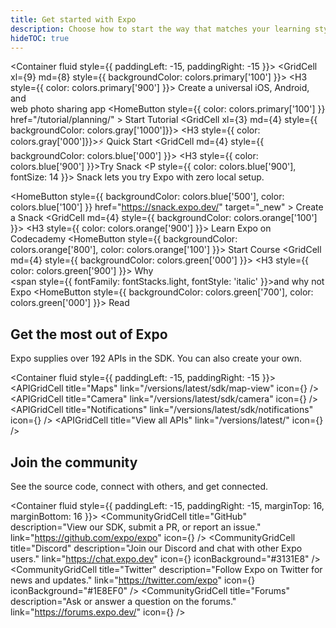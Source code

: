```yaml
---
title: Get started with Expo
description: Choose how to start the way that matches your learning style.
hideTOC: true
---
```




<!-- https://github.com/sealninja/react-grid-system/issues/175 -->
<Container fluid style={{ paddingLeft: -15, paddingRight: -15 }}>
  <Row>
    <GridCell xl={9} md={8} style={{ backgroundColor: colors.primary['100'] }}>
      <DevicesImage />
      <H3 style={{ color: colors.primary['900'] }}>
        Create a universal iOS, Android, and<br/>
        web photo sharing app
      </H3>
      <HomeButton
       style={{ color: colors.primary['100'] }}
       href="/tutorial/planning/"
      >
        Start Tutorial
      </HomeButton>
    </GridCell>
    <GridCell xl={3} md={4} style={{ backgroundColor: colors.gray['1000']}}>
      <H3 style={{ color: colors.gray['000']}}>⚡ Quick Start</H3>
    </GridCell>
  </Row>
  <Row>
    <GridCell md={4} style={{ backgroundColor: colors.blue['000'] }}>
      <SnackImage />
      <H3 style={{ color: colors.blue['900'] }}>Try Snack</H3>
      <P style={{ color: colors.blue['900'], fontSize: 14 }}>
        Snack lets you try Expo with zero local setup.
      </P>
      <HomeButton
        style={{ backgroundColor: colors.blue['500'], color: colors.blue['100'] }}
        href="https://snack.expo.dev/"
        target="_new"
      >
        Create a Snack
      </HomeButton>
    </GridCell>
    <GridCell md={4} style={{ backgroundColor: colors.orange['100'] }}>
      <CodecademyImage />
      <H3 style={{ color: colors.orange['900'] }}>
        Learn Expo on Codecademy
      </H3>
      <HomeButton style={{ backgroundColor: colors.orange['800'], color: colors.orange['100'] }}>
        Start Course
      </HomeButton>
    </GridCell>
    <GridCell md={4} style={{ backgroundColor: colors.green['000'] }}>
      <WhyImage />
      <H3 style={{ color: colors.green['900'] }}>
        Why<br/>
        <span style={{ fontFamily: fontStacks.light, fontStyle: 'italic' }}>and why not</span><br/>
        Expo
      </H3>
      <HomeButton style={{ backgroundColor: colors.green['700'], color: colors.green['000'] }}>
        Read
      </HomeButton>
    </GridCell>
  </Row>
</Container>

## Get the most out of Expo

<P style={{ color: theme.text.secondary }}>
  Expo supplies over 192 APIs in the SDK. You can also create your own.
</P>

<Container fluid style={{ paddingLeft: -15, paddingRight: -15 }}>
  <Row>
    <APIGridCell title="Maps" link="/versions/latest/sdk/map-view" icon={<APIMapsIcon size={70} />} />
    <APIGridCell title="Camera" link="/versions/latest/sdk/camera" icon={<APICameraIcon size={70} />} />
    <APIGridCell title="Notifications" link="/versions/latest/sdk/notifications" icon={<APINotificationsIcon size={70} />} />
    <APIGridCell title="View all APIs" link="/versions/latest/" icon={<APIListIcon size={70} />} />
  </Row>
</Container>

## Join the community

<P style={{ color: theme.text.secondary }}>
  See the source code, connect with others, and get connected.
</P>

<Container fluid style={{ paddingLeft: -15, paddingRight: -15, marginTop: 16, marginBottom: 16 }}>
  <Row>
    <CommunityGridCell
      title="GitHub"
      description="View our SDK, submit a PR, or report an issue."
      link="https://github.com/expo/expo"
      icon={<GitHubIcon size={20} />}
    />
    <CommunityGridCell
      title="Discord"
      description="Join our Discord and chat with other Expo users."
      link="https://chat.expo.dev"
      icon={<DiscordIcon size={20} />}
      iconBackground="#3131E8"
    />
  </Row>
  <Row>
    <CommunityGridCell
      title="Twitter"
      description="Follow Expo on Twitter for news and updates."
      link="https://twitter.com/expo"
      icon={<TwitterIcon size={20} />}
      iconBackground="#1E8EF0"
    />
    <CommunityGridCell
      title="Forums"
      description="Ask or answer a question on the forums."
      link="https://forums.expo.dev/"
      icon={<ForumsIcon size={20} />}
    />
  </Row>
</Container>
